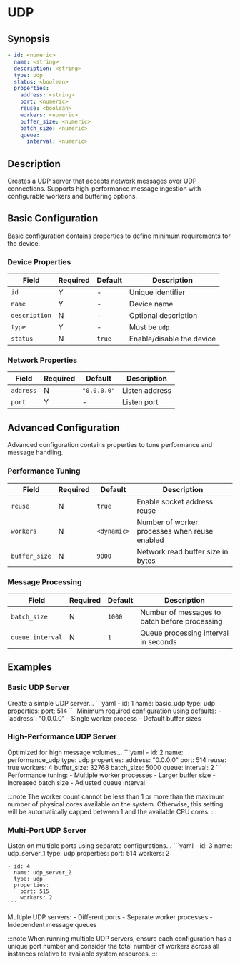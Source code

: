 
# UDP

## Synopsis

```yaml
- id: <numeric>
  name: <string>
  description: <string>
  type: udp
  status: <boolean>
  properties:
    address: <string>
    port: <numeric>
    reuse: <boolean>
    workers: <numeric>
    buffer_size: <numeric>
    batch_size: <numeric>
    queue:
      interval: <numeric>
```

## Description

Creates a UDP server that accepts network messages over UDP connections. Supports high-performance message ingestion with configurable workers and buffering options.

## Basic Configuration

Basic configuration contains properties to define minimum requirements for the device.

### Device Properties

|Field|Required|Default|Description|
|---|---|---|---|
|`id`|Y|-|Unique identifier|
|`name`|Y|-|Device name|
|`description`|N|-|Optional description|
|`type`|Y|-|Must be `udp`|
|`status`|N|`true`|Enable/disable the device|

### Network Properties

|Field|Required|Default|Description|
|---|---|---|---|
|`address`|N|`"0.0.0.0"`|Listen address|
|`port`|Y|-|Listen port|

## Advanced Configuration

Advanced configuration contains properties to tune performance and message handling.

### Performance Tuning

|Field|Required|Default|Description|
|---|---|---|---|
|`reuse`|N|`true`|Enable socket address reuse|
|`workers`|N|`<dynamic>`|Number of worker processes when reuse enabled|
|`buffer_size`|N|`9000`|Network read buffer size in bytes|

### Message Processing

|Field|Required|Default|Description|
|---|---|---|---|
|`batch_size`|N|`1000`|Number of messages to batch before processing|
|`queue.interval`|N|`1`|Queue processing interval in seconds|

## Examples

### Basic UDP Server

<ExampleGrid>
  <CommentCol>
    Create a simple UDP server...
  </CommentCol>
  <CodeCol>
    ```yaml
    - id: 1
      name: basic_udp
      type: udp
      properties:
        port: 514
    ```
  </CodeCol>
  <CommentCol>
    Minimum required configuration using defaults:
    - `address`: "0.0.0.0"
    - Single worker process
    - Default buffer sizes
  </CommentCol>
</ExampleGrid>

### High-Performance UDP Server

<ExampleGrid>
  <CommentCol>
    Optimized for high message volumes...
  </CommentCol>
  <CodeCol>
    ```yaml
    - id: 2
      name: performance_udp
      type: udp
      properties:
        address: "0.0.0.0"
        port: 514
        reuse: true
        workers: 4
        buffer_size: 32768
        batch_size: 5000
        queue:
          interval: 2
    ```
  </CodeCol>
  <CommentCol>
    Performance tuning:
    - Multiple worker processes
    - Larger buffer size
    - Increased batch size
    - Adjusted queue interval
  </CommentCol>
</ExampleGrid>

:::note
The worker count cannot be less than 1 or more than the maximum number of physical cores available on the system. 
Otherwise, this setting will be automatically capped between 1 and the available CPU cores.
:::

### Multi-Port UDP Server

<ExampleGrid>
  <CommentCol>
    Listen on multiple ports using separate configurations...
  </CommentCol>
  <CodeCol>
    ```yaml
    - id: 3
      name: udp_server_1
      type: udp
      properties:
        port: 514
        workers: 2
        
    - id: 4
      name: udp_server_2
      type: udp
      properties:
        port: 515
        workers: 2
    ```
  </CodeCol>
  <CommentCol>
    Multiple UDP servers:
    - Different ports
    - Separate worker processes
    - Independent message queues
  </CommentCol>
</ExampleGrid>

:::note
When running multiple UDP servers, ensure each configuration has a unique port number and consider the total number of workers across all instances relative to available system resources.
:::